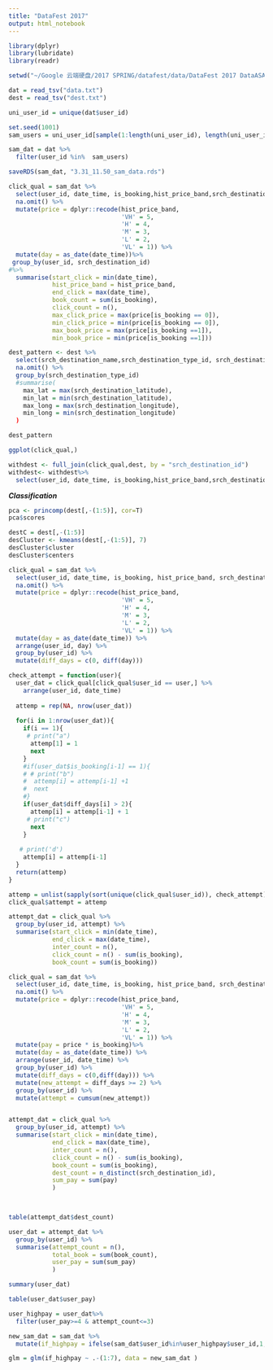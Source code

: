 ```yaml
---
title: "DataFest 2017"
output: html_notebook
---
```


```r
library(dplyr)
library(lubridate)
library(readr)
```

```r
setwd("~/Google 云端硬盘/2017 SPRING/datafest/data/DataFest 2017 DataASADataFest2017 Data")

dat = read_tsv("data.txt")
dest = read_tsv("dest.txt")

uni_user_id = unique(dat$user_id)

set.seed(1001)
sam_users = uni_user_id[sample(1:length(uni_user_id), length(uni_user_id)/100)] 

sam_dat = dat %>%
  filter(user_id %in%  sam_users)

saveRDS(sam_dat, "3.31_11.50_sam_data.rds")


```

```r
click_qual = sam_dat %>%
  select(user_id, date_time, is_booking,hist_price_band,srch_destination_id) %>%
  na.omit() %>%
  mutate(price = dplyr::recode(hist_price_band, 
                               'VH' = 5, 
                               'H' = 4,
                               'M' = 3,
                               'L' = 2,
                               'VL' = 1)) %>%
  mutate(day = as_date(date_time))%>%
 group_by(user_id, srch_destination_id) 
#%>%
  summarise(start_click = min(date_time),
            hist_price_band = hist_price_band,
            end_click = max(date_time),
            book_count = sum(is_booking),
            click_count = n(),
            max_click_price = max(price[is_booking == 0]),
            min_click_price = min(price[is_booking == 0]),
            max_book_price = max(price[is_booking ==1]),
            min_book_price = min(price[is_booking ==1]))
```
```r
dest_pattern <- dest %>%
  select(srch_destination_name,srch_destination_type_id, srch_destination_latitude,srch_destination_longitude)%>%
  na.omit() %>%
  group_by(srch_destination_type_id)
  #summarise(
    max_lat = max(srch_destination_latitude),
    min_lat = min(srch_destination_latitude),
    max_long = max(srch_destination_longitude),
    min_long = min(srch_destination_longitude)
  )

dest_pattern

ggplot(click_qual,)
```

```r
withdest <- full_join(click_qual,dest, by = "srch_destination_id")
withdest<- withdest%>%
  select(user_id, date_time, is_booking,hist_price_band,srch_destination_id,srch_destination_name,srch_destination_type_id)
```

***Classification***
```r
pca <- princomp(dest[,-(1:5)], cor=T)
pca$scores

destC = dest[,-(1:5)]
desCluster <- kmeans(dest[,-(1:5)], 7)
desCluster$cluster
desCluster$centers
```

```r
click_qual = sam_dat %>%
  select(user_id, date_time, is_booking, hist_price_band, srch_destination_id) %>%
  na.omit() %>%
  mutate(price = dplyr::recode(hist_price_band, 
                               'VH' = 5, 
                               'H' = 4,
                               'M' = 3,
                               'L' = 2,
                               'VL' = 1)) %>%
  mutate(day = as_date(date_time)) %>%
  arrange(user_id, day) %>%
  group_by(user_id) %>%
  mutate(diff_days = c(0, diff(day)))

check_attempt = function(user){
  user_dat = click_qual[click_qual$user_id == user,] %>%
    arrange(user_id, date_time)
  
  attemp = rep(NA, nrow(user_dat))
  
  for(i in 1:nrow(user_dat)){
    if(i == 1){
     # print("a")
      attemp[1] = 1
      next
    }
    #if(user_dat$is_booking[i-1] == 1){
    # # print("b")
    #  attemp[i] = attemp[i-1] +1
    #  next
    #}
    if(user_dat$diff_days[i] > 2){
      attemp[i] = attemp[i-1] + 1
     # print("c")
      next
    }
    
   # print('d')
    attemp[i] = attemp[i-1]
  }
  return(attemp)
}

attemp = unlist(sapply(sort(unique(click_qual$user_id)), check_attempt))
click_qual$attempt = attemp

attempt_dat = click_qual %>%
  group_by(user_id, attempt) %>%
  summarise(start_click = min(date_time),
            end_click = max(date_time),
            inter_count = n(),
            click_count = n() - sum(is_booking),
            book_count = sum(is_booking))
```

```r
click_qual = sam_dat %>%
  select(user_id, date_time, is_booking, hist_price_band, srch_destination_id) %>%
  na.omit() %>%
  mutate(price = dplyr::recode(hist_price_band, 
                               'VH' = 5, 
                               'H' = 4,
                               'M' = 3,
                               'L' = 2,
                               'VL' = 1)) %>%
  mutate(pay = price * is_booking)%>%
  mutate(day = as_date(date_time)) %>%
  arrange(user_id, date_time) %>%
  group_by(user_id) %>%
  mutate(diff_days = c(0,diff(day))) %>%
  mutate(new_attempt = diff_days >= 2) %>%
  group_by(user_id) %>%
  mutate(attempt = cumsum(new_attempt))


attempt_dat = click_qual %>%
  group_by(user_id, attempt) %>%
  summarise(start_click = min(date_time),
            end_click = max(date_time),
            inter_count = n(),
            click_count = n() - sum(is_booking),
            book_count = sum(is_booking),
            dest_count = n_distinct(srch_destination_id),
            sum_pay = sum(pay)
            )

          
```
```r
table(attempt_dat$dest_count)
```

```r
user_dat = attempt_dat %>%
  group_by(user_id) %>%
  summarise(attempt_count = n(),
            total_book = sum(book_count),
            user_pay = sum(sum_pay)
            )

summary(user_dat)
```
```r
table(user_dat$user_pay)
```



```r
user_highpay = user_dat%>%
  filter(user_pay>=4 & attempt_count<=3)
```

```r
new_sam_dat = sam_dat %>%
  mutate(if_highpay = ifelse(sam_dat$user_id%in%user_highpay$user_id,1,0))
```

```r
glm = glm(if_highpay ~ .-(1:7), data = new_sam_dat )
```

